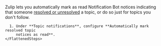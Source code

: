

Zulip lets you automatically mark as read Notification Bot notices
indicating that someone [resolved or unresolved](/help/resolve-a-topic)
a topic, or do so just for topics you don't follow.

<Tabs>
  <TabItem label="Desktop/Web">
    <FlattenedSteps>
      <NavigationSteps target="settings/notifications" />

      1. Under **Topic notifications**, configure **Automatically mark resolved topic
         notices as read**.
    </FlattenedSteps>
  </TabItem>
</Tabs>

